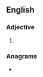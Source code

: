 ==English==

===Adjective===
{{head|en|comparative adjective}}

# {{en-comparative of|fiery}}

===Anagrams===
* {{anagrams|en|a=eefiirr|reifier}}